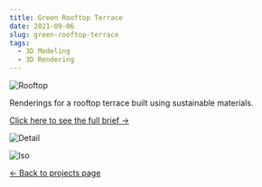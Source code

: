 ```yaml
---
title: Green Rooftop Terrace
date: 2021-09-06
slug: green-rooftop-terrace
tags:
  - 3D Modeling
  - 3D Rendering
---
```


![Rooftop](./rooftop-iso.jpg)

Renderings for a rooftop terrace built using sustainable materials.

[Click here to see the full brief &#x2192;](https://drive.google.com/file/d/1dznIwQOUSCeOm1p94C2TXieRYcNue7c3/view?usp=sharing)

![Detail](./rooftop-detail.jpg)

![Iso](./roof-terrace-iso-right.jpg)

[&#x2190; Back to projects page](/projects)